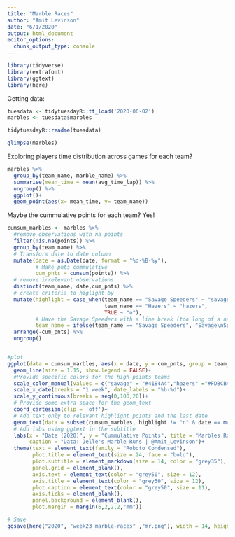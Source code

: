 ```yaml
---
title: "Marble Races"
author: "Amit Levinson"
date: "6/1/2020"
output: html_document
editor_options: 
  chunk_output_type: console
---
```


```r
library(tidyverse)
library(extrafont)
library(ggtext)
library(here)
```

Getting data: 

```r
tuesdata <- tidytuesdayR::tt_load('2020-06-02')
marbles <- tuesdata$marbles

tidytuesdayR::readme(tuesdata)
```

```r
glimpse(marbles)
```

Exploring players time distribution across games for each team?

```r
marbles %>% 
  group_by(team_name, marble_name) %>% 
  summarise(mean_time = mean(avg_time_lap)) %>%
  ungroup() %>% 
  ggplot()+
  geom_point(aes(x= mean_time, y= team_name))
```

Maybe the cummulative points for each team? Yes!

```r
cumsum_marbles <- marbles %>%
  #remove observations with na points
  filter(!is.na(points)) %>%
  group_by(team_name) %>% 
  # Transform date to date column
  mutate(date = as.Date(date, format = "%d-%B-%y"),
         # Make pnts cummulative
         cum_pnts = cumsum(points)) %>%
  # remove irrelevant observations
  distinct(team_name, date,cum_pnts) %>%
  # create criteria to higlight by
  mutate(highlight = case_when(team_name == "Savage Speeders" ~ "savage",
                               team_name == "Hazers" ~ "hazers",
                               TRUE ~ "n"),
         # Have the Savage Speeders with a line break (too long of a name)
         team_name = ifelse(team_name == "Savage Speeders", "Savage\nSpeeders", team_name)) %>% 
  arrange(-cum_pnts) %>% 
  ungroup()


#plot
ggplot(data = cumsum_marbles, aes(x = date, y = cum_pnts, group = team_name,  color = highlight))+
  geom_line(size = 1.15, show.legend = FALSE)+
  #Provide specific colors for the high-points teams
  scale_color_manual(values = c("savage" = "#4184A4","hazers" ="#FDBCB4", "n" = "grey90"))+
  scale_x_date(breaks = "1 week", date_labels = "%b-%d")+
  scale_y_continuous(breaks = seq(0,100,20))+
  # Provide some extra space for the geom_text
  coord_cartesian(clip = 'off')+
  # Add text only to relevant highlight points and the last date
  geom_text(data = subset(cumsum_marbles, highlight != "n" & date == max(date)), aes(label = team_name), size = 3.75, hjust = 0, fontface = "bold", show.legend = FALSE)+
  # Add labs using ggtext in the subtitle
  labs(x = "Date (2020)", y = "Cummulative Points", title = "Marbles Rolling to Victory", subtitle = "Marble races have never been more exciting with Jelle’s Marble Race. Currently operating as a Youtube channel, the platform<br>offers <b>weekly marble races</b> that'll will keep you on your toes. Data from the past few weeks shows a close match between<br>two teams the <span style='color:#4184A4'><b>Savage Speeders</b></span> and the <span style='color:#FDBCB4'><b>Hazers</b></span>.",
       caption = "Data: Jelle's Marble Runs | @Amit_Levinson")+
  theme(text = element_text(family = "Roboto Condensed"),
        plot.title = element_text(size = 24, face = "bold"),
        plot.subtitle = element_markdown(size = 14, color = "grey35"),
        panel.grid = element_blank(),
        axis.text = element_text(color = "grey50", size = 12),
        axis.title = element_text(color = "grey50", size = 12),
        plot.caption = element_text(color = "grey50", size = 11),
        axis.ticks = element_blank(),
        panel.background = element_blank(),
        plot.margin = margin(6,2,2,2,"mm"))

# Save
ggsave(here("2020", "week23_marble-races" ,"mr.png"), width = 14, height = 10, dpi = 500)
```